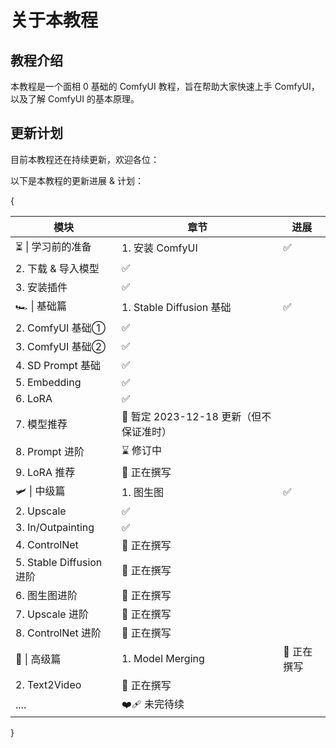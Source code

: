 # 关于本教程

## 教程介绍

本教程是一个面相 0 基础的 ComfyUI 教程，旨在帮助大家快速上手 ComfyUI，以及了解 ComfyUI 的基本原理。

## 更新计划

目前本教程还在持续更新，欢迎各位：

以下是本教程的更新进展 & 计划：

{<table>
  <thead>
    <tr>
      <th>模块</th>
      <th>章节</th>
      <th>进展</th>
    </tr>
  </thead>
  <tbody>
    <tr>
      <td rowSpan={3} >⏳ | 学习前的准备</td>
      <td>1. 安装 ComfyUI</td>
      <td>✅</td>
    </tr>
    <tr>
      <td>2. 下载 & 导入模型</td>
      <td>✅</td>
    </tr>
    <tr>
      <td>3. 安装插件</td>
      <td>✅</td>
    </tr>
    <tr>
      <td rowSpan={9} style={{ backgroundColor: "white" }}>🏎️ | 基础篇</td>
      <td>1. Stable Diffusion 基础</td>
      <td>✅</td>
    </tr>
    <tr>
      <td>2. ComfyUI 基础①</td>
      <td>✅</td>
    </tr>
    <tr>
      <td>3. ComfyUI 基础②</td>
      <td>✅</td>
    </tr>
    <tr>
      <td>4. SD Prompt 基础</td>
      <td>✅</td>
    </tr>
    <tr>
      <td>5. Embedding</td>
      <td>✅</td>
    </tr>
    <tr>
      <td>6. LoRA</td>
      <td>✅</td>
    </tr>
    <tr>
      <td>7. 模型推荐</td>
      <td>📅 暂定 2023-12-18 更新（但不保证准时）</td>
    </tr>
    <tr>
      <td>8. Prompt 进阶</td>
      <td>⌛ 修订中</td>
    </tr>
    <tr>
      <td>9. LoRA 推荐</td>
      <td>🚧 正在撰写</td>
    </tr>
    <tr>
      <td rowSpan={8} style={{ backgroundColor: "white" }}>🛩️ | 中级篇</td>
      <td>1. 图生图</td>
      <td>✅</td>
    </tr>
    <tr>
      <td>2. Upscale</td>
      <td>✅</td>
    </tr>
    <tr>
      <td>3. In/Outpainting</td>
      <td>✅</td>
    </tr>
    <tr>
      <td>4. ControlNet</td>
      <td>🚧 正在撰写</td>
    </tr>
    <tr>
      <td>5. Stable Diffusion 进阶</td>
      <td>🚧 正在撰写</td>
    </tr>
    <tr>
      <td>6. 图生图进阶</td>
      <td>🚧 正在撰写</td>
    </tr>
    <tr>
      <td>7. Upscale 进阶</td>
      <td>🚧 正在撰写</td>
    </tr>
    <tr>
      <td>8. ControlNet 进阶</td>
      <td>🚧 正在撰写</td>
    </tr>
    <tr>
      <td rowSpan={3} style={{ backgroundColor: "white" }}>🚀 | 高级篇</td>
      <td>1. Model Merging</td>
      <td>🚧 正在撰写</td>
    </tr>
    <tr>
      <td>2. Text2Video</td>
      <td>🚧 正在撰写</td>
    </tr>
    <tr>
      <td>....</td>
      <td>❤️‍🩹 未完待续</td>
    </tr>
  </tbody>
</table>}

